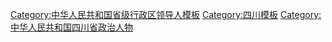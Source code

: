 {{Navbox
|name = 四川省领导人
|title = [[四川省]]现任省部级官员
|state = {{{state<includeonly>|collapsed</includeonly>}}}
|bodyclass = hlist
|groupstyle = text-align: center;

|group1 = [[File:Danghui.svg|20px]] [[中国共产党]]
|list1 =
{{Navbox |child |groupstyle = text-align: center; 
|group1 = [[中国共产党四川省委员会|四川省委]]<br /><small>第十二届</small>
|list1 =
{{Navbox |child |groupstyle = text-align: center; |groupwidth = 5.5em
|group1 = 书记★
|list1 = [[王晓晖]] <small>(中央委员)</small>
|group2 = 1 副书记☆
|list2 = 
# [[黄强 (1963年)|黄强]]
|group3 = 10 其他常委☆
|list3 =
# [[廖建宇]] <small>(中央纪委委员)</small>
# [[施小琳]] <small>(中央候补委员、成都市委书记)</small>
# [[于立军]] <small>(省委组织部长)</small>
# [[李云泽]]
# [[田晓蔚]] <small>(省军区政委)</small>
# [[曹立军]] <small>(绵阳市委书记)</small>
# [[陈炜 (1965年)|陈炜]] <small>(省委秘书长)</small>
# [[赵俊民]] <small>(省委统战部长)</small>
# [[靳磊]] <small>(省委政法委书记)</small>
# [[郑莉]] <small>(省委宣传部长)</small>
}}

|group2 = [[中国共产党四川省纪律检查委员会|四川省纪委]]<br /><small>第十二届</small>
|list2 =
{{Navbox |child |groupstyle = text-align: center; |groupwidth = 5.5em
|group1 = 书记☆
|list1 = [[廖建宇]] <small>(中央纪委委员)</small>
}}
}}

|group2 = {{中华人民共和国国徽|20}} [[四川省人民政府|四川省政府]]
|list2 = 
{{Navbox |child |groupwidth = 5.5em
|group1 = [[四川省行政长官列表|省长]]★
|list1 = [[黄强 (1963年)|黄强]]
|group2 = 5 副省长☆
|list2 =
# [[李云泽]] <small>(常务副省长)</small>
# [[杨兴平]] <small>(致公党籍)</small>
# [[罗强 (1963年)|罗强]]
# [[尧斯丹]]
# [[叶寒冰]] <small>(省公安厅长)</small>
}}

|group3 = {{中华人民共和国国徽|20}} [[四川省人民代表大会常务委员会|四川省人大<br />常委会]]<br /><small>第十三届</small>
|list3 =
{{Navbox |child |groupwidth = 5.5em
|group1 = 主任★
|list1 = [[彭清华]] <small>(中央委员)</small>
|group2 = {{nowrap begin}}10 副主任☆{{nowrap end}}
|list2 =	
# [[王宁 (1959年)|王宁]]
# [[王雁飞]]
# [[邓勇]]
# [[王一宏]]
# [[杨洪波 (1960年)|杨洪波]]
# [[彭琳]]
# [[宋朝华]]
# [[王菲 (1963年)|王菲]] 
# [[刘坪]] <small>(阿坝州委书记)</small>
# [[何延政]] <small>(农工党籍)</small>
}}

|group4 = [[File:Charter of the Chinese People's Political Consultative Conference (CPPCC) logo.svg|20px]] [[中国人民政治协商会议四川省委员会|四川省政协]]<br /><small>第十二届</small>
|list4 =
{{Navbox |child |groupwidth = 5.5em
|group1 = 主席★
|list1 = [[田向利]]
|group2 = 12 副主席☆
|list2 =
# [[曲木史哈]] <small>(中央候补委员)</small>
# [[锺勉]]
# [[李昌平 (1961年)|李昌平]]
# [[赵振铣]] <small>(全国政协常委，民盟籍)</small>
# [[杜和平]]
# [[尧斯丹]]
# [[林书成]] 
# [[欧阳泽华]] <small>(全国政协常委、省地方金融监管局（金融办）局长（主任），民革籍)</small>
# [[祝春秀]]
# [[刘成鸣]]
# [[杨克宁]]
# [[杨丹 (1962年)|杨丹]] <small>(九三学社籍)</small>
}}

|group5 = {{中华人民共和国国徽|20}} [[四川省监察委员会|四川省监察委]]
|list5 =
{{Navbox |child |groupwidth = 5.5em
|group1 = 主任☆
|list1 = [[廖建宇]] <small>(中央纪委委员)</small>
}}

|group6 = [[File:Supreme People's Court of P.R.China's badge.svg|20px]] [[四川省高级人民法院|四川省高院]]
|list6 =
{{Navbox |child |groupwidth = 5.5em
|group1 = 院长☆
|list1 = [[王树江]]
}}

|group7 = [[File:Supreme People's Procuratorate of P.R.China's badge .svg|20px]] [[四川省人民检察院|四川省检察院]]
|list7 =
{{Navbox |child |groupwidth = 5.5em
|group1 = 检察长☆
|list1 = [[冯键]]
}}

|belowstyle = text-align: left;
|below = “★/☆”表示[[省部级正职]]/[[省部级副职|副职]][[中华人民共和国公务员|公务员]]（特殊界别人士或除外），参见[[中华人民共和国公务员#行政级别|中国公务员级别]]。
{{中华人民共和国省级行政区现任领导人模板索引}}
}}<noinclude>
{{collapsible option}}
[[Category:中华人民共和国省级行政区领导人模板]]
[[Category:四川模板]]
[[Category:中华人民共和国四川省政治人物]]
</noinclude>